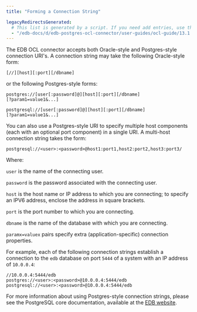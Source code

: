 ```yaml
---
title: "Forming a Connection String"

legacyRedirectsGenerated:
  # This list is generated by a script. If you need add entries, use the `legacyRedirects` key.
  - "/edb-docs/d/edb-postgres-ocl-connector/user-guides/ocl-guide/13.1.4.2/forming_a_connection_string.html"
---
```


<div id="forming_a_connection_string" class="registered_link"></div>

The EDB OCL connector accepts both Oracle-style and Postgres-style connection URI's. A connection string may take the following Oracle-style form:

 `[//][host][:port][/dbname]`

or the following Postgres-style forms:

```text
postgres://[user[:password]@][host][:port][/dbname]
[?param1=value1&...]
```

```text
postgresql://[user[:password]@][host][:port][/dbname]
[?param1=value1&...]
```

You can also use a Postgres-style URI to specify multiple host components (each with an optional port component) in a single URI. A multi-host connection string takes the form:

 `postgresql://<user>:<password>@host1:port1,host2:port2,host3:port3/`

Where:

 `user` is the name of the connecting user.

 `password` is the password associated with the connecting user.

 `host` is the host name or IP address to which you are connecting; to specify an IPV6 address, enclose the address in square brackets.

 `port` is the port number to which you are connecting.

 `dbname` is the name of the database with which you are connecting.

 `paramx=valuex` pairs specify extra (application-specific) connection properties.

For example, each of the following connection strings establish a connection to the `edb` database on port `5444` of a system with an IP address of `10.0.0.4`:

 `//10.0.0.4:5444/edb`  
 `postgres://<user>:<password>@10.0.0.4:5444/edb`  
 `postgresql://<user>:<password>@10.0.0.4:5444/edb`

For more information about using Postgres-style connection strings, please see the PostgreSQL core documentation, available at the [EDB website](https://www.postgresql.org/docs/).

